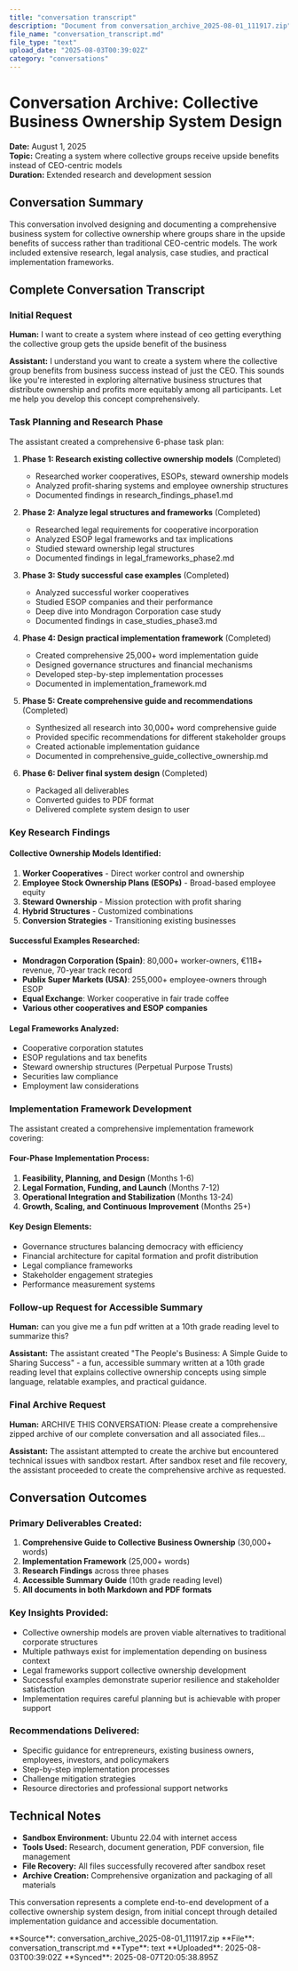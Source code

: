 ```yaml
---
title: "conversation transcript"
description: "Document from conversation_archive_2025-08-01_111917.zip"
file_name: "conversation_transcript.md"
file_type: "text"
upload_date: "2025-08-03T00:39:02Z"
category: "conversations"
---
```


# Conversation Archive: Collective Business Ownership System Design

**Date:** August 1, 2025  
**Topic:** Creating a system where collective groups receive upside benefits instead of CEO-centric models  
**Duration:** Extended research and development session  

## Conversation Summary

This conversation involved designing and documenting a comprehensive business system for collective ownership where groups share in the upside benefits of success rather than traditional CEO-centric models. The work included extensive research, legal analysis, case studies, and practical implementation frameworks.

## Complete Conversation Transcript

### Initial Request
**Human:** I want to create a system where instead of ceo getting everything the collective group gets the upside benefit of the business

**Assistant:** I understand you want to create a system where the collective group benefits from business success instead of just the CEO. This sounds like you're interested in exploring alternative business structures that distribute ownership and profits more equitably among all participants. Let me help you develop this concept comprehensively.

### Task Planning and Research Phase

The assistant created a comprehensive 6-phase task plan:

1. **Phase 1: Research existing collective ownership models** (Completed)
   - Researched worker cooperatives, ESOPs, steward ownership models
   - Analyzed profit-sharing systems and employee ownership structures
   - Documented findings in research_findings_phase1.md

2. **Phase 2: Analyze legal structures and frameworks** (Completed)
   - Researched legal requirements for cooperative incorporation
   - Analyzed ESOP legal frameworks and tax implications
   - Studied steward ownership legal structures
   - Documented findings in legal_frameworks_phase2.md

3. **Phase 3: Study successful case examples** (Completed)
   - Analyzed successful worker cooperatives
   - Studied ESOP companies and their performance
   - Deep dive into Mondragon Corporation case study
   - Documented findings in case_studies_phase3.md

4. **Phase 4: Design practical implementation framework** (Completed)
   - Created comprehensive 25,000+ word implementation guide
   - Designed governance structures and financial mechanisms
   - Developed step-by-step implementation processes
   - Documented in implementation_framework.md

5. **Phase 5: Create comprehensive guide and recommendations** (Completed)
   - Synthesized all research into 30,000+ word comprehensive guide
   - Provided specific recommendations for different stakeholder groups
   - Created actionable implementation guidance
   - Documented in comprehensive_guide_collective_ownership.md

6. **Phase 6: Deliver final system design** (Completed)
   - Packaged all deliverables
   - Converted guides to PDF format
   - Delivered complete system design to user

### Key Research Findings

#### Collective Ownership Models Identified:
1. **Worker Cooperatives** - Direct worker control and ownership
2. **Employee Stock Ownership Plans (ESOPs)** - Broad-based employee equity
3. **Steward Ownership** - Mission protection with profit sharing
4. **Hybrid Structures** - Customized combinations
5. **Conversion Strategies** - Transitioning existing businesses

#### Successful Examples Researched:
- **Mondragon Corporation (Spain)**: 80,000+ worker-owners, €11B+ revenue, 70-year track record
- **Publix Super Markets (USA)**: 255,000+ employee-owners through ESOP
- **Equal Exchange**: Worker cooperative in fair trade coffee
- **Various other cooperatives and ESOP companies**

#### Legal Frameworks Analyzed:
- Cooperative corporation statutes
- ESOP regulations and tax benefits
- Steward ownership structures (Perpetual Purpose Trusts)
- Securities law compliance
- Employment law considerations

### Implementation Framework Development

The assistant created a comprehensive implementation framework covering:

#### Four-Phase Implementation Process:
1. **Feasibility, Planning, and Design** (Months 1-6)
2. **Legal Formation, Funding, and Launch** (Months 7-12)
3. **Operational Integration and Stabilization** (Months 13-24)
4. **Growth, Scaling, and Continuous Improvement** (Months 25+)

#### Key Design Elements:
- Governance structures balancing democracy with efficiency
- Financial architecture for capital formation and profit distribution
- Legal compliance frameworks
- Stakeholder engagement strategies
- Performance measurement systems

### Follow-up Request for Accessible Summary

**Human:** can you give me a fun pdf written at a 10th grade reading level to summarize this?

**Assistant:** The assistant created "The People's Business: A Simple Guide to Sharing Success" - a fun, accessible summary written at a 10th grade reading level that explains collective ownership concepts using simple language, relatable examples, and practical guidance.

### Final Archive Request

**Human:** ARCHIVE THIS CONVERSATION: Please create a comprehensive zipped archive of our complete conversation and all associated files...

**Assistant:** The assistant attempted to create the archive but encountered technical issues with sandbox restart. After sandbox reset and file recovery, the assistant proceeded to create the comprehensive archive as requested.

## Conversation Outcomes

### Primary Deliverables Created:
1. **Comprehensive Guide to Collective Business Ownership** (30,000+ words)
2. **Implementation Framework** (25,000+ words)
3. **Research Findings** across three phases
4. **Accessible Summary Guide** (10th grade reading level)
5. **All documents in both Markdown and PDF formats**

### Key Insights Provided:
- Collective ownership models are proven viable alternatives to traditional corporate structures
- Multiple pathways exist for implementation depending on business context
- Legal frameworks support collective ownership development
- Successful examples demonstrate superior resilience and stakeholder satisfaction
- Implementation requires careful planning but is achievable with proper support

### Recommendations Delivered:
- Specific guidance for entrepreneurs, existing business owners, employees, investors, and policymakers
- Step-by-step implementation processes
- Challenge mitigation strategies
- Resource directories and professional support networks

## Technical Notes

- **Sandbox Environment:** Ubuntu 22.04 with internet access
- **Tools Used:** Research, document generation, PDF conversion, file management
- **File Recovery:** All files successfully recovered after sandbox reset
- **Archive Creation:** Comprehensive organization and packaging of all materials

This conversation represents a complete end-to-end development of a collective ownership system design, from initial concept through detailed implementation guidance and accessible documentation.



<Note>
**Source**: conversation_archive_2025-08-01_111917.zip  
**File**: conversation_transcript.md  
**Type**: text  
**Uploaded**: 2025-08-03T00:39:02Z  
**Synced**: 2025-08-07T20:05:38.895Z
</Note>
